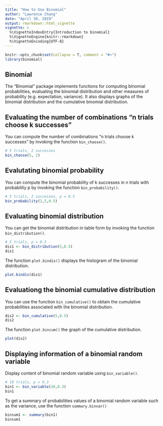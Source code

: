 ```yaml
---
title: "How to Use Binomial"
author: "Lawrence Chang"
date: "April 30, 2019"
output: rmarkdown::html_vignette
vignette: >
  %\VignetteIndexEntry{Introduction to binomial}
  %\VignetteEngine{knitr::rmarkdown}
  %\VignetteEncoding{UTF-8}
---
```


```r
knitr::opts_chunk$set(collapse = T, comment = "#>")
library(binomial)
```

## Binomial

The "Binomial" package implements functions for computing binomial probabilities, evaluating the binomial distribution and other measures of probability (e.g. expectation, variance). It also displays graphs of the binomial distribution and the cumulative binomial distribution.

## Evaluating the number of combinations "n trials choose k successes"

You can compute the number of combinations "n trials choose k successes" by invoking the function `bin_choose()`.

```r
# 5 trials, 2 successes
bin_choose(5, 2)
```
## Evalutating binomial probability

You can compute the binomial probability of k successes in n trials with probability p by invoking the function `bin_probability()`.

```r
# 5 trials, 2 successes, p = 0.5
bin_probability(2,5,0.5)
```

## Evaluating binomial distribution

You can get the binomial distribution in table form by invoking the function `bin_distribution()`.

```r
# 5 trials, p = 0.5
dis1 <- bin_distribution(5,0.5)
dis1
```

The function `plot.bindis()` displays the histogram of the binomial distribution.

```r
plot.bindis(dis1)
```

## Evaluationg the binomial cumulative distribution

You can use the function `bin_cumulative()` to obtain the cumulative probabilities associated with the binomial distribution.

```r
dis2 <- bin_cumulative(5,0.5)
dis2
```

The function `plot.bincum()` the graph of the cumulative distribution.

```r
plot(dis2)
```

## Displaying information of a binomial random variable

Display content of binomial random variable using `bin_variable()`.

```r
# 10 trials, p = 0.3
bin1 <- bin_variable(10,0.3)
bin1
```


To get a summary of probabilities values of a binomial random variable such as the variance, use the function `summary.binvar()` 

```r
binsum1 <- summary(bin1)
binsum1
```


